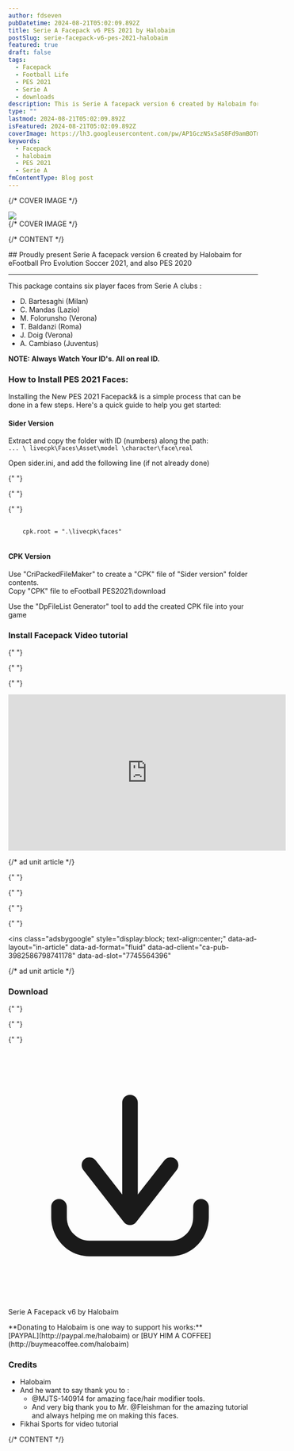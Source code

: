 ```yaml
---
author: fdseven
pubDatetime: 2024-08-21T05:02:09.892Z
title: Serie A Facepack v6 PES 2021 by Halobaim
postSlug: serie-facepack-v6-pes-2021-halobaim
featured: true
draft: false
tags:
  - Facepack
  - Football Life
  - PES 2021
  - Serie A
  - downloads
description: This is Serie A facepack version 6 created by Halobaim for eFootball Pro Evolution Soccer 2021, and also PES 2020
type: ""
lastmod: 2024-08-21T05:02:09.892Z
isFeatured: 2024-08-21T05:02:09.892Z
coverImage: https://lh3.googleusercontent.com/pw/AP1GczNSxSaS8Fd9amBOTmFp4SmBAJzqwF84TvYazflSUo_7ktSYB3qbEbtxOI7IF7FAPosHIaWGF5r7b0Bl4ZEv-FRcVnw_Fd9TVuCflTvAeugiZj_macU=w2400
keywords:
  - Facepack
  - halobaim
  - PES 2021
  - Serie A
fmContentType: Blog post
---
```



{/* COVER IMAGE */}

<div class="col-start-1 col-span-8 lg:col-start-2 lg:col-end-9 lg:row-span-2 mt-0 lg:-mt-40">
  <div className="relative lg:-mr-8">
    <img
      transition:persist
      src={frontmatter.coverImage}
      className="cover w-full aspect-video object-cover"
    />
  </div>
</div>
{/* COVER IMAGE */}

{/* CONTENT */}

<div class="col-span-8 md:col-start-2 md:col-span-6 lg:col-start-2 lg:col-span-4 [&>h2]:!mt-0">
  ## Proudly present Serie A facepack version 6 created by Halobaim for eFootball Pro Evolution Soccer 2021, and also PES 2020
  <hr />
  
  This package contains six player faces from Serie A clubs :
  - D. Bartesaghi (Milan)
  - C. Mandas (Lazio)
  - M. Folorunsho (Verona)
  - T. Baldanzi (Roma)
  - J. Doig (Verona)
  - A. Cambiaso (Juventus)

**NOTE: Always Watch Your ID's. All on real ID.**

### How to Install PES 2021 Faces:

Installing the New PES 2021 Facepack& is a simple process that can be done in a few steps. Here's a quick guide to help you get started:

#### Sider Version

Extract and copy the folder with ID (numbers) along the path: <br />
`... \ livecpk\Faces\Asset\model \character\face\real`

Open sider.ini, and add the following line (if not already done)

{" "}

{" "}

{" "}

<pre>
  <code>
    <span class="text-white">cpk.root = ".\livecpk\faces"</span>
  </code>
</pre>

#### CPK Version

Use "CriPackedFileMaker" to create a "CPK" file of "Sider version" folder contents. <br />
Copy "CPK" file to eFootball PES2021\download

Use the "DpFileList Generator" tool to add the created CPK file into your game

### Install Facepack Video tutorial

{" "}

{" "}

{" "}

<div class="aspect-video relative">
  <iframe
    class="absolute w-full h-full"
    width="560"
    height="315"
    src="https://www.youtube.com/embed/hB2VIPSMt-g?si=vexPkeMXGd7EviR2"
    title="YouTube video player"
    frameborder="0"
    allow="accelerometer; autoplay; clipboard-write; encrypted-media; gyroscope; picture-in-picture; web-share"
    allowfullscreen
  ></iframe>
</div>

{/* ad unit article */}

{" "}

{" "}

<script
  async
  src="https://pagead2.googlesyndication.com/pagead/js/adsbygoogle.js?client=ca-pub-3982586798741178"
  crossorigin="anonymous"
></script>

{" "}

{" "}

<ins
  class="adsbygoogle"
  style="display:block; text-align:center;"
  data-ad-layout="in-article"
  data-ad-format="fluid"
  data-ad-client="ca-pub-3982586798741178"
  data-ad-slot="7745564396"
></ins>
<script>(adsbygoogle = window.adsbygoogle || []).push({});</script>
{/* ad unit article */}

### Download

{" "}

{" "}

{" "}

<div className="flex flex-wrap gap-2">
  <LinkButton
    targetNew={true}
    title="Serie A Facepack v6 by Halobaim"
    href="https://www.mediafire.com/file/cwwxse861199lnp/Serie_A_Facepack_%25236_by_halobaim.rar/file"
    className="flex items-center [&>p]:!m-0 px-4 !text-skin-inverted [&>p]:!text-skin-inverted [&>p>svg]:text-skin-inverted bg-skin-accent rounded-full !decoration-transparent border border-skin-accent transition duration-500"
  >
    <svg
      class="text-skin-inverted"
      viewBox="0 0 24 24"
      fill="none"
      xmlns="http://www.w3.org/2000/svg"
    >
      <g id="SVGRepo_bgCarrier" stroke-width="0"></g>
      <g
        id="SVGRepo_tracerCarrier"
        stroke-linecap="round"
        stroke-linejoin="round"
      ></g>
      <g id="SVGRepo_iconCarrier">
        <path
          d="M5.625 15C5.625 14.5858 5.28921 14.25 4.875 14.25C4.46079 14.25 4.125 14.5858 4.125 15H5.625ZM4.875 16H4.125H4.875ZM19.275 15C19.275 14.5858 18.9392 14.25 18.525 14.25C18.1108 14.25 17.775 14.5858 17.775 15H19.275ZM11.1086 15.5387C10.8539 15.8653 10.9121 16.3366 11.2387 16.5914C11.5653 16.8461 12.0366 16.7879 12.2914 16.4613L11.1086 15.5387ZM16.1914 11.4613C16.4461 11.1347 16.3879 10.6634 16.0613 10.4086C15.7347 10.1539 15.2634 10.2121 15.0086 10.5387L16.1914 11.4613ZM11.1086 16.4613C11.3634 16.7879 11.8347 16.8461 12.1613 16.5914C12.4879 16.3366 12.5461 15.8653 12.2914 15.5387L11.1086 16.4613ZM8.39138 10.5387C8.13662 10.2121 7.66533 10.1539 7.33873 10.4086C7.01212 10.6634 6.95387 11.1347 7.20862 11.4613L8.39138 10.5387ZM10.95 16C10.95 16.4142 11.2858 16.75 11.7 16.75C12.1142 16.75 12.45 16.4142 12.45 16H10.95ZM12.45 5C12.45 4.58579 12.1142 4.25 11.7 4.25C11.2858 4.25 10.95 4.58579 10.95 5H12.45ZM4.125 15V16H5.625V15H4.125ZM4.125 16C4.125 18.0531 5.75257 19.75 7.8 19.75V18.25C6.61657 18.25 5.625 17.2607 5.625 16H4.125ZM7.8 19.75H15.6V18.25H7.8V19.75ZM15.6 19.75C17.6474 19.75 19.275 18.0531 19.275 16H17.775C17.775 17.2607 16.7834 18.25 15.6 18.25V19.75ZM19.275 16V15H17.775V16H19.275ZM12.2914 16.4613L16.1914 11.4613L15.0086 10.5387L11.1086 15.5387L12.2914 16.4613ZM12.2914 15.5387L8.39138 10.5387L7.20862 11.4613L11.1086 16.4613L12.2914 15.5387ZM12.45 16V5H10.95V16H12.45Z"
          fill="currentColor"
        ></path>
      </g>
    </svg>
    <p class="group-hover:!text-skin-accent transition duration-500">
      Serie A Facepack v6 by Halobaim
    </p>
  </LinkButton>
</div>
**Donating to Halobaim is one way to support his works:** <br />
[PAYPAL](http://paypal.me/halobaim) or [BUY HIM A
COFFEE](http://buymeacoffee.com/halobaim)

### Credits

- Halobaim
- And he want to say thank you to :
  - @MJTS-140914 for amazing face/hair modifier tools.
  - And very big thank you to Mr. @Fleishman for the amazing tutorial and always helping me on making this faces.
- Fikhai Sports for video tutorial

</div>
{/* CONTENT */}
